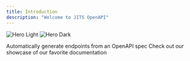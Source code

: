 ```yaml
---
title: Introduction
description: "Welcome to JITS OpenAPI"
---
```


<img
  className="block dark:hidden"
  src="/images/hero-light.png"
  alt="Hero Light"
/>
<img
  className="hidden dark:block"
  src="/images/hero-dark.png"
  alt="Hero Dark"
/>

<CardGroup cols={2}>
  <Card
    title="Reference APIs"
    icon="code"
    href="/api-reference/introduction"
  >
    Automatically generate endpoints from an OpenAPI spec
  </Card>
  <Card
    title="Get Inspiration"
    icon="stars"
    href="https://jits.com.vn"
  >
    Check out our showcase of our favorite documentation
  </Card>
</CardGroup>